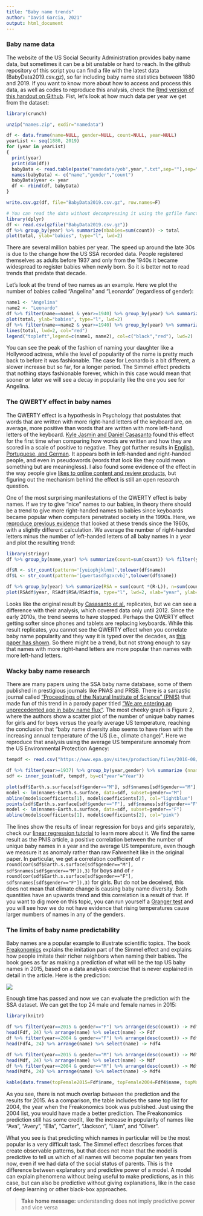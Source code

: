 ```yaml
---
title: "Baby name trends"
author: "David Garcia, 2021"
output: html_document
---
```




### Baby name data

The website of the US Social Security Administration provides baby name data, but sometimes it can be a bit unstable or hard to reach. In the github repository of this script you can find a file with the latest data (BabyData2019.csv.gz), so far including baby name statistics between 1880 and 2019. If you want to know more about how to access and process this data, as well as codes to reproduce this analysis, check the [Rmd version of this handout on Github](https://raw.githubusercontent.com/dgarcia-eu/FoundationsOfCSS/master/03_SocialTrends/033_BabyNameTrends/BabyNameTrends.Rmd). Fist, let's look at how much data per year we get from the dataset:

```r
library(crunch)

unzip("names.zip", exdir="namedata")

df <- data.frame(name=NULL, gender=NULL, count=NULL, year=NULL)
yearList <- seq(1880, 2019)
for (year in yearList)
{
  print(year)
  print(dim(df))
  babyData <- read.table(paste("namedata/yob",year,".txt",sep=""),sep=",", stringsAsFactors = FALSE)
  names(babyData) <- c("name","gender","count")
  babyData$year <- year
  df <- rbind(df, babyData)
}

write.csv.gz(df, file="BabyData2019.csv.gz", row.names=F)
```

```r
# You can read the data without decompressing it using the gzfile function. 
library(dplyr)
df <- read.csv(gzfile("BabyData2019.csv.gz"))
df %>% group_by(year) %>% summarize(nbabies=sum(count)) -> total
plot(total, ylab="babies", type="l", lwd=2)
```

There are several million babies per year. The speed up around the late 30s is due to the change how the US SSA recorded data. People registered themselves as adults before 1937 and only from the 1940s it became widespread to register babies when newly born. So it is better not to read trends that predate that decade.


Let's look at the trend of two names as an example. Here we plot the number of babies called "Angelina" and "Leonardo" (regardless of gender):

```r
name1 <- "Angelina"
name2 <- "Leonardo"
df %>% filter(name==name1 & year>=1940) %>% group_by(year) %>% summarize(nbabies=sum(count)) -> total
plot(total, ylab="babies", type="l", lwd=2)
df %>% filter(name==name2 & year>=1940) %>% group_by(year) %>% summarize(nbabies=sum(count)) -> total
lines(total, lwd=2, col="red")
legend("topleft",legend=c(name1, name2), col=c("black","red"), lwd=2)
```

You can see the peak of the fashion of naming your daughter like a Hollywood actress, while the level of popularity of the name is pretty much back to before it was fashionable. The case for Leonardo is a bit different, a slower increase but so far, for a longer period. The Simmel effect predicts that nothing stays fashionable forever, which in this case would mean that sooner or later we will see a decay in popularity like the one you see for Angelina. 

### The QWERTY effect in baby names

The QWERTY effect is a hypothesis in Psychology that postulates that words that are written with more right-hand letters of the keyboard are, on average, more positive than words that are written with more left-hand letters of the keyboard. [Kyle Jasmin and Daniel Casasanto](https://link.springer.com/article/10.3758/s13423-012-0229-7) found this effect for the first time when comparing how words are written and how they are scored in a scale of positive to negative. They got further results in [English, Portuguese, and German](https://www.casasanto.com/papers/CasasantoJasminBrookshireGijssels_CogSci_2014.pdf). It appears both in left-handed and right-handed people, and even in pseudowords (words that look like they could mean something but are meaningless). I also found some evidence of the effect in the way people give [likes to online content and review products](https://dl.acm.org/doi/10.1145/2872427.2883019), but figuring out the mechanism behind the effect is still an open research question.  

One of the most surprising manifestations of the QWERTY effect is baby names. If we try to give "nice" names to our babies, in theory there should be a trend to give more right-handed names to babies since keyboards became popular when computers penetrated society in the 1990s. Here, we [reproduce previous evidence](https://www.casasanto.com/papers/CasasantoJasminBrookshireGijssels_CogSci_2014.pdf) that looked at these trends since the 1960s, with a slightly different calculation. We average the number of right-handed letters minus the number of left-handed letters of all baby names in a year and plot the resulting trend:

```r
library(stringr)
df %>% group_by(name,year) %>% summarize(count=sum(count)) %>% filter(year>1960)-> ngdf

df$R <- str_count(pattern='[yuiophjklnm]',tolower(df$name))
df$L <- str_count(pattern='[qwertasdfgzxcvb]',tolower(df$name))

df %>% group_by(year) %>% summarize(RSA = sum(count *(R-L)), n=sum(count)) %>% filter(year>=1960)-> RSAdf
plot(RSAdf$year, RSAdf$RSA/RSAdf$n, type="l", lwd=2, xlab="year", ylab="mean RSA")
```

Looks like the original result by [Casasanto et al.](https://www.casasanto.com/papers/CasasantoJasminBrookshireGijssels_CogSci_2014.pdf) replicates, but we can see a difference with their analysis, which covered data only until 2012. Since the early 2010s, the trend seems to have stopped. Perhaps the QWERTY effect getting softer since phones and tablets are replacing keyboards. While this result replicates, you cannot see the QWERTY effect when you correlate baby name popularity and they way it is typed over the decades, as [this paper has shown](http://www.tandfonline.com/doi/abs/10.1179/0027773812Z.00000000039). So there might be a trend, but not strong enough to say that names with more right-hand letters are more popular than names with more left-hand letters.

### Wacky baby name research

There are many papers using the SSA baby name database, some of them published in prestigious journals like PNAS and PRSB. There is a sarcastic journal called ["Proceedings of the Natural Institute of Science" (PNIS)](https://instsci.org/) that made fun of this trend in a parody paper titled ["We are entering an unprecedented age in baby name flux"](https://instsci.org/h7.html). The most cheeky graph is Figure 2, where the authors show a scatter plot of the number of unique baby names for girls and for boys versus the yearly average US temperature, reaching the conclusion that "baby name diversity also seems to have risen with the increasing annual temperature of the US (i.e., climate change)". Here we reproduce that analysis using the average US temperature annomaly from the US Environmental Protection Agency:

```r
tempdf <- read.csv("https://www.epa.gov/sites/production/files/2016-08/temperature_fig-1.csv", skip=6)

df %>% filter(year>=1937) %>% group_by(year,gender) %>% summarize (nnames=n()) -> udf
sdf <- inner_join(udf, tempdf, by=c("year"="Year"))

plot(sdf$Earth.s.surface[sdf$gender=="M"], sdf$nnames[sdf$gender=="M"], col="lightblue", pch=19, xlim=range(sdf$Earth.s.surface), ylim=range(sdf$nnames), ylab="Number of Unique Names", xlab="US temperature annomaly (Fahrenheit)")
model <- lm(nnames~Earth.s.surface, data=sdf, subset=gender=="M")
abline(model$coefficients[1], model$coefficients[2], col="lightblue")
points(sdf$Earth.s.surface[sdf$gender=="F"], sdf$nnames[sdf$gender=="F"], col="pink", pch=19)
model <- lm(nnames~Earth.s.surface, data=sdf, subset=gender=="F")
abline(model$coefficients[1], model$coefficients[2], col="pink")
```

The lines show the results of linear regression for boys and girls separately, check our [linear regression tutorial](https://dgarcia-eu.github.io/FoundationsOfCSS/03_SocialTrends/034_LinearRegression/LinearRegression.html) to learn more about it. We find the same result as the PNIS article, a positive correlation between the number of unique baby names in a year and the average US temperature, even though we measure it as anomaly rather than raw Fahrenheit like in the original paper. In particular, we get a correlation coefficient of ```r round(cor(sdf$Earth.s.surface[sdf$gender=="M"], sdf$nnames[sdf$gender=="M"]),3)``` for boys and of ```r round(cor(sdf$Earth.s.surface[sdf$gender=="F"], sdf$nnames[sdf$gender=="F"]),3)``` for girls. But do not be deceived, this does not mean that climate change is causing baby name diversity. Both quantities have an upwards trend and this correlation is a result of that. If you want to dig more on this topic, you can run yourself a [Granger test](http://math.furman.edu/~dcs/courses/math47/R/library/lmtest/html/grangertest.html) and you will see how we do not have evidence that rising temperatures cause larger numbers of names in any of the genders.

### The limits of baby name predictability

Baby names are a popular example to illustrate scientific topics. The book [Freakonomics](https://freakonomics.com/books/) explains the imitation part of the Simmel effect and explains how people imitate their richer neighbors when naming their babies. The book goes as far as making a prediction of what will be the top US baby names in 2015, based on a data analysis exercise that is never explained in detail in the article. Here is the prediction:

![](FreakonomicsPrediction.png)

Enough time has passed and now we can evaluate the prediction with the SSA dataset. We can get the top 24 male and female names in 2015:

```r
library(knitr)

df %>% filter(year==2015 & gender=="F") %>% arrange(desc(count)) -> Fdf
head(Fdf, 24) %>% arrange(name) %>% select(name) -> Fdf
df %>% filter(year==2004 & gender=="F") %>% arrange(desc(count)) -> Fdf4
head(Fdf4, 24) %>% arrange(name) %>% select(name) -> Fdf4

df %>% filter(year==2015 & gender=="M") %>% arrange(desc(count)) -> Mdf
head(Mdf, 24) %>% arrange(name) %>% select(name) -> Mdf
df %>% filter(year==2004 & gender=="M") %>% arrange(desc(count)) -> Mdf4
head(Mdf4, 24) %>% arrange(name) %>% select(name) -> Mdf4

kable(data.frame(topFemale2015=Fdf$name, topFemale2004=Fdf4$name, topMale2015=Mdf$name, topMale2004=Mdf4$name))
```

As you see, there is not much overlap between the prediction and the results for 2015. As a comparison, the table includes the same top list for 2004, the year when the Freakonomics book was published. Just using the 2004 list, you would have made a better prediction. The Freakonomics prediction still has some credit, like the increase in popularity of names like "Ava", "Avery", "Ella", "Carter", "Jackson", "Liam", and "Oliver".

What you see is that predicting which names in particular will be the most popular is a very difficult task. The Simmel effect describes forces that create observable patterns, but that does not mean that the model is predictive to tell us which of all names will become popular ten years from now, even if we had data of the social status of parents. This is the difference between explanatory and predictive power of a model. A model can explain phenomena without being useful to make predictions, as in this case, but can also be predictive without giving explanations, like in the case of deep learning or other black-box approaches.

> **Take home message:** understanding does not imply predictive power and vice versa



